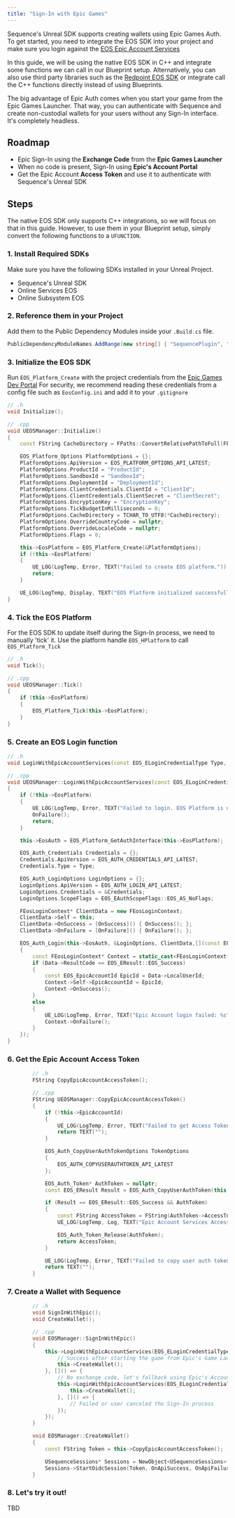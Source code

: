---
title: "Sign-In with Epic Games"
---

Sequence's Unreal SDK supports creating wallets using Epic Games Auth. To get started, you need to integrate the
EOS SDK into your project and make sure you login against the [EOS Epic Account Services](https://dev.epicgames.com/docs/epic-account-services/getting-started)

In this guide, we will be using the native EOS SDK in C++ and integrate some functions we can call in our Blueprint setup.
Alternatively, you can also use third party libraries such as the [Redpoint EOS SDK](https://docs.redpoint.games/eos-online-subsystem/docs/)
or integrate call the C++ functions directly instead of using Blueprints.

The big advantage of Epic Auth comes when you start your game from the Epic Games Launcher. That way, you can
authenticate with Sequence and create non-custodial wallets for your users without any Sign-In interface.
It's completely headless.

## Roadmap

- Epic Sign-In using the **Exchange Code** from the **Epic Games Launcher**
- When no code is present, Sign-In using **Epic's Account Portal**
- Get the Epic Account **Access Token** and use it to authenticate with Sequence's Unreal SDK

## Steps

The native EOS SDK only supports C++ integrations, so we will focus on that in this guide. However, to use them in
your Blueprint setup, simply convert the following functions to a `UFUNCTION`.

### 1. Install Required SDKs

Make sure you have the following SDKs installed in your Unreal Project.

- Sequence's Unreal SDK
- Online Services EOS
- Online Subsystem EOS

### 2. Reference them in your Project

Add them to the Public Dependency Modules inside your `.Build.cs` file.

```csharp
PublicDependencyModuleNames.AddRange(new string[] { "SequencePlugin", "EOSSDK", "OnlineServicesEOS" });
```

### 3. Initialize the EOS SDK

Run `EOS_Platform_Create` with the project credentials from the [Epic Games Dev Portal](https://dev.epicgames.com/portal/)
For security, we recommend reading these credentials from a config file such as `EosConfig.ini` and add it to your `.gitignore`

```cpp
// .h
void Initialize();

// .cpp
void UEOSManager::Initialize()
{
    const FString CacheDirectory = FPaths::ConvertRelativePathToFull(FPaths::Combine(FPaths::ProjectSavedDir(), TEXT("EOSCache")));

    EOS_Platform_Options PlatformOptions = {};
    PlatformOptions.ApiVersion = EOS_PLATFORM_OPTIONS_API_LATEST;
    PlatformOptions.ProductId = "ProductId";
    PlatformOptions.SandboxId = "SandboxId";
    PlatformOptions.DeploymentId = "DeploymentId";
    PlatformOptions.ClientCredentials.ClientId = "ClientId";
    PlatformOptions.ClientCredentials.ClientSecret = "ClientSecret";
    PlatformOptions.EncryptionKey = "EncryptionKey";
    PlatformOptions.TickBudgetInMilliseconds = 0;
    PlatformOptions.CacheDirectory = TCHAR_TO_UTF8(*CacheDirectory);
    PlatformOptions.OverrideCountryCode = nullptr;
    PlatformOptions.OverrideLocaleCode = nullptr;
    PlatformOptions.Flags = 0;

    this->EosPlatform = EOS_Platform_Create(&PlatformOptions);
    if (!this->EosPlatform)
    {
        UE_LOG(LogTemp, Error, TEXT("Failed to create EOS platform."));
        return;
    }

    UE_LOG(LogTemp, Display, TEXT("EOS Platform initialized successfully."));
}
```

### 4. Tick the EOS Platform

For the EOS SDK to update itself during the Sign-In process, we need to manually 'tick' it.
Use the platform handle `EOS_HPlatform` to call `EOS_Platform_Tick`

```cpp
// .h
void Tick();

// .cpp
void UEOSManager::Tick()
{
    if (this->EosPlatform)
    {
        EOS_Platform_Tick(this->EosPlatform);
    }
}
```

### 5. Create an EOS Login function

```cpp
// .h
void LoginWithEpicAccountServices(const EOS_ELoginCredentialType Type, TFunction<void()> OnSuccess, TFunction<void()> OnFailure);

// .cpp
void UEOSManager::LoginWithEpicAccountServices(const EOS_ELoginCredentialType Type, TFunction<void()> OnSuccess, TFunction<void()> OnFailure)
{
    if (!this->EosPlatform)
    {
        UE_LOG(LogTemp, Error, TEXT("Failed to login. EOS Platform is null, please Initialize."));
        OnFailure();
        return;
    }

    this->EosAuth = EOS_Platform_GetAuthInterface(this->EosPlatform);

    EOS_Auth_Credentials Credentials = {};
    Credentials.ApiVersion = EOS_AUTH_CREDENTIALS_API_LATEST;
    Credentials.Type = Type;

    EOS_Auth_LoginOptions LoginOptions = {};
    LoginOptions.ApiVersion = EOS_AUTH_LOGIN_API_LATEST;
    LoginOptions.Credentials = &Credentials;
    LoginOptions.ScopeFlags = EOS_EAuthScopeFlags::EOS_AS_NoFlags;

    FEosLoginContext* ClientData = new FEosLoginContext;
    ClientData->Self = this;
    ClientData->OnSuccess = [OnSuccess]() { OnSuccess(); };
    ClientData->OnFailure = [OnFailure]() { OnFailure(); };

    EOS_Auth_Login(this->EosAuth, &LoginOptions, ClientData,[](const EOS_Auth_LoginCallbackInfo* Data)
    {
        const FEosLoginContext* Context = static_cast<FEosLoginContext*>(Data->ClientData);
        if (Data->ResultCode == EOS_EResult::EOS_Success)
        {
            const EOS_EpicAccountId EpicId = Data->LocalUserId;
            Context->Self->EpicAccountId = EpicId;
            Context->OnSuccess();
        }
        else
        {
            UE_LOG(LogTemp, Error, TEXT("Epic Account login failed: %s"), *FString(EOS_EResult_ToString(Data->ResultCode)));
            Context->OnFailure();
        }
    });
}
```

### 6. Get the Epic Account Access Token

```cpp
        // .h
        FString CopyEpicAccountAccessToken();

        // .cpp
        FString UEOSManager::CopyEpicAccountAccessToken()
        {
            if (!this->EpicAccountId)
            {
                UE_LOG(LogTemp, Error, TEXT("Failed to get Access Token. Epic Account Id is null."));
                return TEXT("");
            }

            EOS_Auth_CopyUserAuthTokenOptions TokenOptions
            {
                EOS_AUTH_COPYUSERAUTHTOKEN_API_LATEST
            };

            EOS_Auth_Token* AuthToken = nullptr;
            const EOS_EResult Result = EOS_Auth_CopyUserAuthToken(this->EosAuth, &TokenOptions, this->EpicAccountId, &AuthToken);

            if (Result == EOS_EResult::EOS_Success && AuthToken)
            {
                const FString AccessToken = FString(AuthToken->AccessToken);
                UE_LOG(LogTemp, Log, TEXT("Epic Account Services Access Token: %s"), *AccessToken);

                EOS_Auth_Token_Release(AuthToken);
                return AccessToken;
            }

            UE_LOG(LogTemp, Error, TEXT("Failed to copy user auth token: %s"), *FString(EOS_EResult_ToString(Result)));
            return TEXT("");
        }
```

### 7. Create a Wallet with Sequence

```cpp
        // .h
        void SignInWithEpic();
        void CreateWallet();

        // .cpp
        void EOSManager::SignInWithEpic()
        {
            this->LoginWithEpicAccountServices(EOS_ELoginCredentialType::EOS_LCT_ExchangeCode, [this]() => {
                // Success after starting the game from Epic's Game Launcher
                this->CreateWallet();
            }, []() => {
                // No exchange code, let's fallback using Epic's Account Portal
                this->LoginWithEpicAccountServices(EOS_ELoginCredentialType::EOS_LCT_AccountPortal, [this]() => {
                    this->CreateWallet();
                }, []() => {
                    // Failed or user canceled the Sign-In process
                });
            });
        }

        void EOSManager::CreateWallet()
        {
            const FString Token = this->CopyEpicAccountAccessToken();

            USequenceSessions* Sessions = NewObject<USequenceSessions>();
            Sessions->StartOidcSession(Token, OnApiSuccess, OnApiFailure, OnApiFederationRequired);
        }
```

### 8. Let's try it out!

TBD
